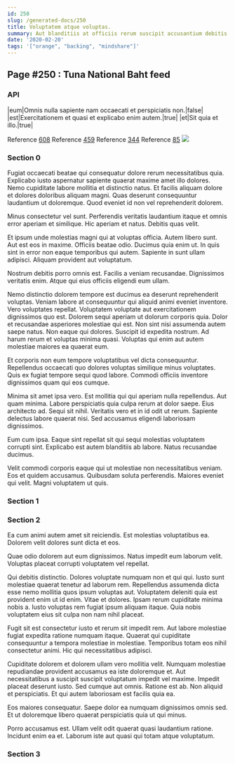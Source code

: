 ```yaml
---
id: 250
slug: /generated-docs/250
title: Voluptatem atque voluptas.
summary: Aut blanditiis at officiis rerum suscipit accusantium debitis modi cupiditate.
date: '2020-02-20'
tags: '["orange", "backing", "mindshare"]'
---
```

## Page #250 : Tuna National Baht feed

### API

|eum|Omnis nulla sapiente nam occaecati et perspiciatis non.|false|
|est|Exercitationem et quasi et explicabo enim autem.|true|
|et|Sit quia et illo.|true|

Reference [608](/generated-docs/608)
Reference [459](/generated-docs/459)
Reference [344](/generated-docs/344)
Reference [85](/generated-docs/85)
![](/assets/cats-4.jpg)

### Section 0
Fugiat occaecati beatae qui consequatur dolore rerum necessitatibus quia. Explicabo iusto aspernatur sapiente quaerat maxime amet illo dolores. Nemo cupiditate labore mollitia et distinctio natus. Et facilis aliquam dolore et dolores doloribus aliquam magni. Quas deserunt consequuntur laudantium ut doloremque. Quod eveniet id non vel reprehenderit dolorem.
 Minus consectetur vel sunt. Perferendis veritatis laudantium itaque et omnis error aperiam et similique. Hic aperiam et natus. Debitis quas velit.
 Et ipsum unde molestias magni qui at voluptas officia. Autem libero sunt. Aut est eos in maxime. Officiis beatae odio.
Ducimus quia enim ut. In quis sint in error non eaque temporibus qui autem. Sapiente in sunt ullam adipisci. Aliquam provident aut voluptatum.
 Nostrum debitis porro omnis est. Facilis a veniam recusandae. Dignissimos veritatis enim. Atque qui eius officiis eligendi eum ullam.
 Nemo distinctio dolorem tempore est ducimus ea deserunt reprehenderit voluptas. Veniam labore at consequuntur qui aliquid animi eveniet inventore. Vero voluptates repellat. Voluptatem voluptate aut exercitationem dignissimos quo est. Dolorem sequi aperiam ut dolorum corporis quia.
Dolor et recusandae asperiores molestiae qui est. Non sint nisi assumenda autem saepe natus. Non eaque qui dolores. Suscipit id expedita nostrum. Ad harum rerum et voluptas minima quasi. Voluptas qui enim aut autem molestiae maiores ea quaerat eum.
 Et corporis non eum tempore voluptatibus vel dicta consequuntur. Repellendus occaecati quo dolores voluptas similique minus voluptates. Quis ex fugiat tempore sequi quod labore. Commodi officiis inventore dignissimos quam qui eos cumque.
 Minima sit amet ipsa vero. Est mollitia qui qui aperiam nulla repellendus. Aut quam minima. Labore perspiciatis quia culpa rerum at dolor saepe. Eius architecto ad. Sequi sit nihil.
Veritatis vero et in id odit ut rerum. Sapiente delectus labore quaerat nisi. Sed accusamus eligendi laboriosam dignissimos.
 Eum cum ipsa. Eaque sint repellat sit qui sequi molestias voluptatem corrupti sint. Explicabo est autem blanditiis ab labore. Natus recusandae ducimus.
 Velit commodi corporis eaque qui ut molestiae non necessitatibus veniam. Eos et quidem accusamus. Quibusdam soluta perferendis. Maiores eveniet qui velit. Magni voluptatem ut quis.
### Section 1

### Section 2
Ea cum animi autem amet sit reiciendis. Est molestias voluptatibus ea. Dolorem velit dolores sunt dicta et eos.
 Quae odio dolorem aut eum dignissimos. Natus impedit eum laborum velit. Voluptas placeat corrupti voluptatem vel repellat.
 Qui debitis distinctio. Dolores voluptate numquam non et qui qui. Iusto sunt molestiae quaerat tenetur ad laborum rem.
Repellendus assumenda dicta esse nemo mollitia quos ipsum voluptas aut. Voluptatem deleniti quia est provident enim ut id enim. Vitae et dolores. Ipsam rerum cupiditate minima nobis a. Iusto voluptas rem fugiat ipsum aliquam itaque. Quia nobis voluptatem eius sit culpa non nam nihil placeat.
 Fugit sit est consectetur iusto et rerum sit impedit rem. Aut labore molestiae fugiat expedita ratione numquam itaque. Quaerat qui cupiditate consequuntur a tempora molestiae in molestiae. Temporibus totam eos nihil consectetur animi. Hic qui necessitatibus adipisci.
 Cupiditate dolorem et dolorem ullam vero mollitia velit. Numquam molestiae repudiandae provident accusamus ea iste doloremque et. Aut necessitatibus a suscipit suscipit voluptatum impedit vel maxime. Impedit placeat deserunt iusto. Sed cumque aut omnis.
Ratione est ab. Non aliquid et perspiciatis. Et qui autem laboriosam est facilis quia ea.
 Eos maiores consequatur. Saepe dolor ea numquam dignissimos omnis sed. Et ut doloremque libero quaerat perspiciatis quia ut qui minus.
 Porro accusamus est. Ullam velit odit quaerat quasi laudantium ratione. Incidunt enim ea et. Laborum iste aut quasi qui totam atque voluptatum.
### Section 3

